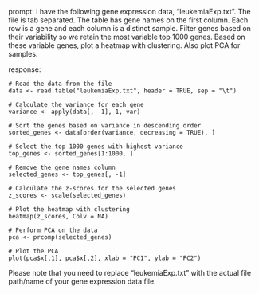 prompt:
I have the following gene expression data, "leukemiaExp.txt". The file is tab separated. The table has gene names on the first column. Each row is a gene and each column is a distinct sample. Filter genes based on their variability so we retain the most variable top 1000 genes. Based on these variable genes, plot a heatmap with clustering. Also plot PCA for samples.

response:
```
# Read the data from the file
data <- read.table("leukemiaExp.txt", header = TRUE, sep = "\t")

# Calculate the variance for each gene
variance <- apply(data[, -1], 1, var)

# Sort the genes based on variance in descending order
sorted_genes <- data[order(variance, decreasing = TRUE), ]

# Select the top 1000 genes with highest variance
top_genes <- sorted_genes[1:1000, ]

# Remove the gene names column
selected_genes <- top_genes[, -1]

# Calculate the z-scores for the selected genes
z_scores <- scale(selected_genes)

# Plot the heatmap with clustering
heatmap(z_scores, Colv = NA)

# Perform PCA on the data
pca <- prcomp(selected_genes)

# Plot the PCA
plot(pca$x[,1], pca$x[,2], xlab = "PC1", ylab = "PC2")
```
Please note that you need to replace "leukemiaExp.txt" with the actual file path/name of your gene expression data file.
